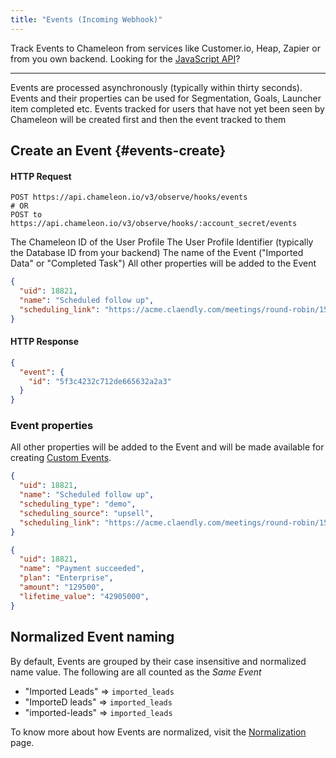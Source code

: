 ```yaml
---
title: "Events (Incoming Webhook)"
---
```


Track Events to Chameleon from services like Customer.io, Heap, Zapier or from you own backend. Looking for the [JavaScript API](js/events)?

------

<Note>Events are processed asynchronously (typically within thirty seconds).</Note>
<Note>Events and their properties can be used for Segmentation, Goals, Launcher item completed etc.</Note>
<Note>Events tracked for users that have not yet been seen by Chameleon will be created first and then the event tracked to them</Note>

## Create an Event {#events-create}

#### HTTP Request

```
POST https://api.chameleon.io/v3/observe/hooks/events
# OR
POST to https://api.chameleon.io/v3/observe/hooks/:account_secret/events
```

<ParamField path="id" type="optional">
The Chameleon ID of the User Profile
</ParamField>

<ParamField path="uid" type="optional">
The User Profile Identifier (typically the Database ID from your backend)
</ParamField>

<ParamField path="name" type="required">
The name of the Event ("Imported Data" or "Completed Task")
</ParamField>

<ParamField path="*others" type="optional">
All other properties will be added to the Event
</ParamField>

```json
{
  "uid": 18821,
  "name": "Scheduled follow up",
  "scheduling_link": "https://acme.claendly.com/meetings/round-robin/15-min"
}
```

#### HTTP Response

```json
{
  "event": {
    "id": "5f3c4232c712de665632a2a3"
  }
}
```

### Event properties

All other properties will be added to the Event and will be made available for creating [Custom Events](https://help.chameleon.io/en/articles/1226442-how-can-i-create-custom-events).

```json
{
  "uid": 18821,
  "name": "Scheduled follow up",
  "scheduling_type": "demo",
  "scheduling_source": "upsell",
  "scheduling_link": "https://acme.claendly.com/meetings/round-robin/15-min"
}
```


```json
{
  "uid": 18821,
  "name": "Payment succeeded",
  "plan": "Enterprise",
  "amount": "129500",
  "lifetime_value": "42905000",
}
```

## Normalized Event naming

By default, Events are grouped by their case insensitive and normalized name value. The following are all counted as the _Same Event_

- "Imported Leads" => `imported_leads`
- "ImporteD leads" => `imported_leads`
- "imported-leads" => `imported_leads`

To know more about how Events are normalized, visit the [Normalization](concepts/normalization#events) page.